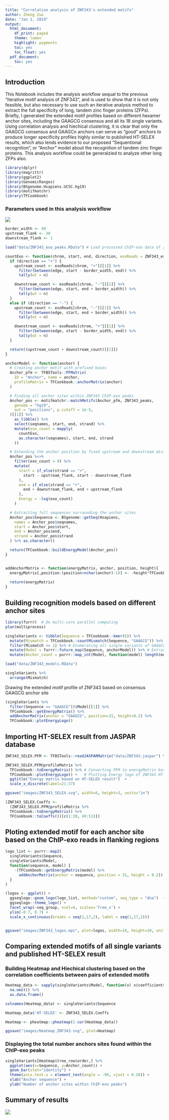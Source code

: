 ```yaml
---
title: "Correlation analysis of ZNF343's extended motifs"
author: Zheng Zuo
date: "Jan 1, 2019"
output:
  html_document:
    df_print: paged
    theme: lumen
    highlight: pygments
    toc: yes
    toc_float: yes
  pdf_document:
    toc: yes
---
```


## Introduction
This Notebook includes the analysis workflow sequal to the previous "Iterative motif analysis of ZNF343", and is used to show that it is not only feasible, but also necessary to use such an iterative analysis method to extract the full specificity of long, tandem zinc finger proteins (ZFPs). Briefly, I generated the extended motif profiles based on different hexamer anchor sites, including the GAAGCG consensus and all its 18 single variants. Using correlation analysis and hiechical clustering, it is clear that only the GAAGCG consensus and GAAGCn anchors can serve as "good" anchors to produce longer specificity profiles highly similar to published HT-SELEX results, which also lends evidence to our proposed "Sequentional recognition", or "Anchor" model about the recognition of tandem zinc finger proteins. This analysis workflow could be generalzied to analyze other long ZFPs also.

```r
library(dplyr)
library(magrittr)
library(ggplot2)
library(GenomicRanges)
library(BSgenome.Hsapiens.UCSC.hg19)
library(motifmatchr)
library(TFCookbook)
```

### Parameters used in this analysis workflow
![](images/Anchor_GAAGCG.png)
```r
border_width <- 40
upstream_flank <- 30
downstream_flank <- 1

load("data/ZNF343_exo_peaks.RData") # Load processed ChIP-exo data of ZNF343, including exo reads and peaks positions in hg19 genome.
```

```r
countExo <- function(chrom, start, end, direction, exoReads = ZNF343_exo_reads_by_chrome_strand) {
  if (direction == "+") {
    upstream_count <- exoReads[chrom, "+"][[1]] %>%
      filter(between(edge, start - border_width, end)) %>%
      tally(wt = n)

    downstream_count <- exoReads[chrom, "-"][[1]] %>%
      filter(between(edge, start, end + border_width)) %>%
      tally(wt = n)
  }
  else if (direction == "-") {
    upstream_count <- exoReads[chrom, "-"][[1]] %>%
      filter(between(edge, start, end + border_width)) %>%
      tally(wt = n)

    downstream_count <- exoReads[chrom, "+"][[1]] %>%
      filter(between(edge, start - border_width, end)) %>%
      tally(wt = n)
  }

  return((upstream_count + downstream_count)[[1]])
}

anchorModel <- function(anchor) {
  # Creating anchor motif with prefixed bases
  Anchor_pfm <- TFBSTools::PFMatrix(
    ID = "Anchor", name = anchor,
    profileMatrix = TFCookbook::anchorMatrix(anchor)
  )

  # Finding all anchor sites within ZNF343 ChIP-exo peaks
  Anchor_pos <- motifmatchr::matchMotifs(Anchor_pfm, ZNF343_peaks,
    genome = "hg19",
    out = "positions", p.cutoff = 1e-5,
  )[[1]] %>%
    as_tibble() %>%
    select(seqnames, start, end, strand) %>%
    mutate(exo_count = mapply(
      countExo,
      as.character(seqnames), start, end, strand
    ))

  # Extending the anchor position by fixed upstream and downstream distances
  Anchor_pos %<>%
    filter(exo_count > 0) %>%
    mutate(
      start = if_else(strand == "+",
        start - upstream_flank, start - downstream_flank
      ),
      end = if_else(strand == "+",
        end + downstream_flank, end + upstream_flank
      ),
      Energy = -log(exo_count)
    )

  # Extracting full sequences surrounding the anchor sites
  Anchor_pos$Sequence <- BSgenome::getSeq(Hsapiens,
    names = Anchor_pos$seqnames,
    start = Anchor_pos$start,
    end = Anchor_pos$end,
    strand = Anchor_pos$strand
  ) %>% as.character()

  return(TFCookbook::buildEnergyModel(Anchor_pos))
}


addAnchorMatrix <- function(energyMatrix, anchor, position, height){
  energyMatrix[,position:(position+nchar(anchor)-1)] <- -height*TFCookbook::anchorMatrix(anchor)
  
  return(energyMatrix)
}

```

## Building recognition models based on different anchor sites

```r
library(furrr)  # Do multi-core parallel computing
plan(multiprocess)

singleVariants <- tibble(Sequence = TFCookbook::kmer(6)) %>%
  mutate(Mismatch = TFCookbook::countMismatch(Sequence, "GAAGCG")) %>%  
  filter(Mismatch <= 1) %>% # Enumerating all single variants of GAAGCG anchor sites
  mutate(Model = furrr::future_map(Sequence, anchorModel)) %>% # Extracting extended specificity info based on each anchor site
  mutate(Anchor_count = purrr::map_int(Model, function(model) length(model$residuals))) # Counting the number of anchors found within ChIP-exo peaks
```


```r
load("data/ZNF343_models.RData")

singleVariants %>%
  arrange(Mismatch)
```


Drawing the extended motif profile of ZNF343 based on consensus GAAGCG anchor site
```r
(singleVariants %>%
  filter(Sequence == "GAAGCG"))$Model[[1]] %>%
  TFCookbook::getEnergyMatrix() %>%
  addAnchorMatrix(anchor = "GAAGCG", position=31, height=0.2) %>%
  TFCookbook::plotEnergyLogo()
```


## Importing HT-SELEX result from JASPAR database
```r
ZNF343_SELEX.PFM <- TFBSTools::readJASPARMatrix("data/ZNF343.jaspar") %>% TFBSTools::reverseComplement() # Importing PFM from JASPAR database

ZNF343_SELEX.PFM@profileMatrix %>%
  TFCookbook::toEnergyMatrix() %>% # Converting PFM to energyMatrix based TFCookbook function toEnergyMatrix
  TFCookbook::plotEnergyLogo() +   # Plotting Energy logo of ZNF343 HT-SELEX result
  ggtitle("Energy matrix based on HT-SELEX result")  +
  scale_x_discrete(label=21:37)

ggsave("images/ZNF343_SELEX.svg", width=6, height=3, units="in")
```
```r
(ZNF343_SELEX.Coeffs <-
  (ZNF343_SELEX.PFM@profileMatrix %>%
  TFCookbook::toEnergyMatrix() %>%
  TFCookbook::toCoeffs())[c(1:30, 49:51)])
```

## Ploting extended motif for each anchor site based on the ChIP-exo reads in flanking regions

```r
logo_list <- purrr::map2(
  singleVariants$Sequence,
  singleVariants$Model,
  function(sequence, model) {
    -(TFCookbook::getEnergyMatrix(model) %>%
      addAnchorMatrix(anchor = sequence, position = 31, height = 0.2))[,21:37]
  }
)

(logos <- ggplot() +
  ggseqlogo::geom_logo(logo_list, method="custom", seq_type = "dna")  + 
  ggseqlogo::theme_logo() +
  facet_wrap(~seq_group, ncol=4, scales='free_x') +
  ylim(-0.7, 0.7) +
  scale_x_continuous(breaks = seq(1,17,2), label = seq(1,17,2)))


ggsave("images/ZNF343_logos.eps", plot=logos, width=10, height=10, units="in")
```


## Comparing extended motifs of all single variants and published HT-SELEX result

### Building Heatmap and Hiechical clustering based on the correlation coefficients between pairs of extended motifs
```r
Heatmap_data <- sapply(singleVariants$Model, function(x) x$coefficients[c(62:91,110:112)]) %>%
  na.omit() %>%
  as.data.frame()

colnames(Heatmap_data) <- singleVariants$Sequence

Heatmap_data$'HT-SELEX' <- ZNF343_SELEX.Coeffs

Heatmap <- pheatmap::pheatmap(1-cor(Heatmap_data))

ggsave("images/Heatmap_ZNF343.svg", plot=Heatmap)
```


### Displaying the total number anchors sites found within the ChIP-exo peaks
```r
singleVariants[Heatmap$tree_row$order,] %>%
  ggplot(aes(x=Sequence, y=Anchor_count)) +
  geom_bar(stat="identity") +
  theme(axis.text.x = element_text(angle = -90, vjust = 0.28)) +
  xlab("Anchor sequence") +
  ylab("Number of anchor sites within ChIP-exo peaks")
```

## Summary of results
![](images/Heatmap_ZNF343_modified.svg)